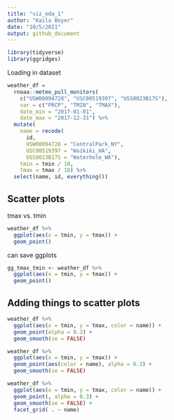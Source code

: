 ```yaml
---
title: "viz_eda_1"
author: "Kaila Boyer"
date: "10/5/2021"
output: github_document
---
```



```r
library(tidyverse)
library(ggridges)
```

Loading in dataset 

```r
weather_df = 
  rnoaa::meteo_pull_monitors(
    c("USW00094728", "USC00519397", "USS0023B17S"),
    var = c("PRCP", "TMIN", "TMAX"), 
    date_min = "2017-01-01",
    date_max = "2017-12-31") %>%
  mutate(
    name = recode(
      id, 
      USW00094728 = "CentralPark_NY", 
      USC00519397 = "Waikiki_HA",
      USS0023B17S = "Waterhole_WA"),
    tmin = tmin / 10,
    tmax = tmax / 10) %>%
  select(name, id, everything())
```

## Scatter plots

tmax vs. tmin 

```r
weather_df %>% 
  ggplot(aes(x = tmin, y = tmax)) +
  geom_point() 
```

can save ggplots  
```r
gg_tmax_tmin <- weather_df %>% 
  ggplot(aes(x = tmin, y = tmax)) +
  geom_point() 
```

## Adding things to scatter plots 

```r
weather_df %>% 
  ggplot(aes(x = tmin, y = tmax, color = name)) +
  geom_point(alpha = 0.3) + 
  geom_smooth(se = FALSE) 

weather_df %>% 
  ggplot(aes(x = tmin, y = tmax)) +
  geom_point(aes(color = name), alpha = 0.3) + 
  geom_smooth(se = FALSE) 

weather_df %>% 
  ggplot(aes(x = tmin, y = tmax, color = name)) +
  geom_point(, alpha = 0.3) + 
  geom_smooth(se = FALSE) + 
  facet_grid( . ~ name)
```




